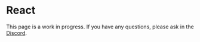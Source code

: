 # React


<Callout type="warning" emoji="🚧">
  <div className="text-sm">
    This page is a work in progress. If you have any questions, please ask in the <a href="https://discord.gg/9b6yyZKmH4" target="_blank" className="underline">Discord</a>.
  </div>
</Callout>
